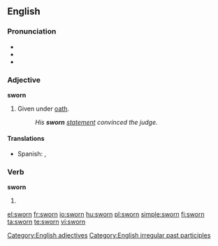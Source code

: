 ==English==

===Pronunciation===
* {{IPA|/'swoɻn/}}
* {{audio|En-us-sworn.ogg|Audio (US)}}
* {{rhymes|ɔː(r)n}}

===Adjective===
'''sworn'''

# Given under [[oath]].
#: ''His '''sworn''' [[statement]] convinced the judge.''

====Translations====
{{trans-top|Given under oath}}
* Spanish: {{t-|es|jurado}}, {{t-|es|jurada}}
{{trans-mid}}
{{trans-bottom}}

===Verb===
'''sworn'''

# {{past participle of|[[swear]]}}

[[Category:English adjectives]]
[[Category:English irregular past participles]]

[[el:sworn]]
[[fr:sworn]]
[[io:sworn]]
[[hu:sworn]]
[[pl:sworn]]
[[simple:sworn]]
[[fi:sworn]]
[[ta:sworn]]
[[te:sworn]]
[[vi:sworn]]